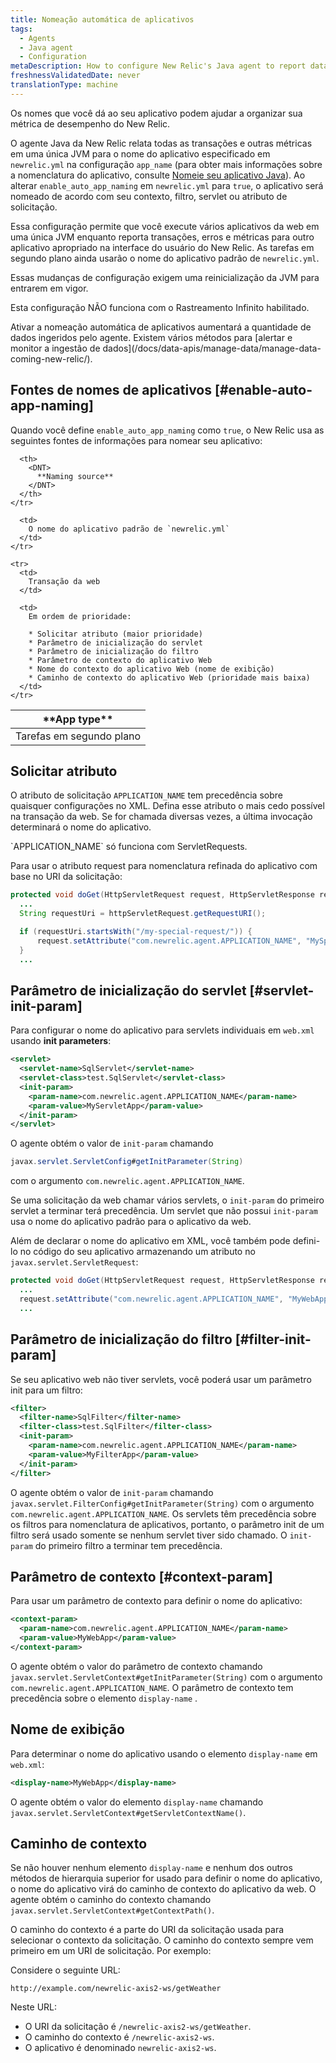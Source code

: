 ```yaml
---
title: Nomeação automática de aplicativos
tags:
  - Agents
  - Java agent
  - Configuration
metaDescription: How to configure New Relic's Java agent to report data for individual web apps to their own application in APM.
freshnessValidatedDate: never
translationType: machine
---
```


Os nomes que você dá ao seu aplicativo podem ajudar a organizar sua métrica de desempenho do New Relic.

O agente Java da New Relic relata todas as transações e outras métricas em uma única JVM para o nome do aplicativo especificado em `newrelic.yml` na configuração `app_name` (para obter mais informações sobre a nomenclatura do aplicativo, consulte [Nomeie seu aplicativo Java](/docs/agents/java-agent/configuration/name-your-java-application)). Ao alterar `enable_auto_app_naming` em `newrelic.yml` para `true`, o aplicativo será nomeado de acordo com seu contexto, filtro, servlet ou atributo de solicitação.

Essa configuração permite que você execute vários aplicativos da web em uma única JVM enquanto reporta transações, erros e métricas para outro aplicativo apropriado na interface do usuário do New Relic. As tarefas em segundo plano ainda usarão o nome do aplicativo padrão de `newrelic.yml`.

<Callout variant="important">
  Essas mudanças de configuração exigem uma reinicialização da JVM para entrarem em vigor.

  Esta configuração NÃO funciona com o Rastreamento Infinito habilitado.
</Callout>

<Callout variant="caution">
  Ativar a nomeação automática de aplicativos aumentará a quantidade de dados ingeridos pelo agente. Existem vários métodos para [alertar e monitor a ingestão de dados](/docs/data-apis/manage-data/manage-data-coming-new-relic/).
</Callout>

## Fontes de nomes de aplicativos [#enable-auto-app-naming]

Quando você define `enable_auto_app_naming` como `true`, o New Relic usa as seguintes fontes de informações para nomear seu aplicativo:

<table>
  <thead>
    <tr>
      <th width={150}>
        <DNT>
          **App type**
        </DNT>
      </th>

      <th>
        <DNT>
          **Naming source**
        </DNT>
      </th>
    </tr>
  </thead>

  <tbody>
    <tr>
      <td>
        Tarefas em segundo plano
      </td>

      <td>
        O nome do aplicativo padrão de `newrelic.yml`
      </td>
    </tr>

    <tr>
      <td>
        Transação da web
      </td>

      <td>
        Em ordem de prioridade:

        * Solicitar atributo (maior prioridade)
        * Parâmetro de inicialização do servlet
        * Parâmetro de inicialização do filtro
        * Parâmetro de contexto do aplicativo Web
        * Nome do contexto do aplicativo Web (nome de exibição)
        * Caminho de contexto do aplicativo Web (prioridade mais baixa)
      </td>
    </tr>
  </tbody>
</table>

## Solicitar atributo

O atributo de solicitação `APPLICATION_NAME` tem precedência sobre quaisquer configurações no XML. Defina esse atributo o mais cedo possível na transação da web. Se for chamada diversas vezes, a última invocação determinará o nome do aplicativo.

<Callout variant="tip">
  `APPLICATION_NAME` só funciona com ServletRequests.
</Callout>

Para usar o atributo request para nomenclatura refinada do aplicativo com base no URI da solicitação:

```java
protected void doGet(HttpServletRequest request, HttpServletResponse response) throws ServletException, IOException {
  ...
  String requestUri = httpServletRequest.getRequestURI();

  if (requestUri.startsWith("/my-special-request/")) {
      request.setAttribute("com.newrelic.agent.APPLICATION_NAME", "MySpecialWebApp");
  }
  ...
```

## Parâmetro de inicialização do servlet [#servlet-init-param]

Para configurar o nome do aplicativo para servlets individuais em `web.xml` usando <DNT>**init parameters**</DNT>:

```xml
<servlet>
  <servlet-name>SqlServlet</servlet-name>
  <servlet-class>test.SqlServlet</servlet-class>
  <init-param>
    <param-name>com.newrelic.agent.APPLICATION_NAME</param-name>
    <param-value>MyServletApp</param-value>
  </init-param>
</servlet>
```

O agente obtém o valor de `init-param` chamando

```java
javax.servlet.ServletConfig#getInitParameter(String)
```

com o argumento `com.newrelic.agent.APPLICATION_NAME`.

Se uma solicitação da web chamar vários servlets, o `init-param` do primeiro servlet a terminar terá precedência. Um servlet que não possui `init-param` usa o nome do aplicativo padrão para o aplicativo da web.

Além de declarar o nome do aplicativo em XML, você também pode defini-lo no código do seu aplicativo armazenando um atributo no `javax.servlet.ServletRequest`:

```java
protected void doGet(HttpServletRequest request, HttpServletResponse response) throws ServletException, IOException {
  ...
  request.setAttribute("com.newrelic.agent.APPLICATION_NAME", "MyWebApp");
  ...
```

## Parâmetro de inicialização do filtro [#filter-init-param]

Se seu aplicativo web não tiver servlets, você poderá usar um parâmetro init para um filtro:

```xml
<filter>
  <filter-name>SqlFilter</filter-name>
  <filter-class>test.SqlFilter</filter-class>
  <init-param>
    <param-name>com.newrelic.agent.APPLICATION_NAME</param-name>
    <param-value>MyFilterApp</param-value>
  </init-param>
</filter>
```

O agente obtém o valor de `init-param` chamando `javax.servlet.FilterConfig#getInitParameter(String)` com o argumento `com.newrelic.agent.APPLICATION_NAME`. Os servlets têm precedência sobre os filtros para nomenclatura de aplicativos, portanto, o parâmetro init de um filtro será usado somente se nenhum servlet tiver sido chamado. O `init-param` do primeiro filtro a terminar tem precedência.

## Parâmetro de contexto [#context-param]

Para usar um parâmetro de contexto para definir o nome do aplicativo:

```xml
<context-param>
  <param-name>com.newrelic.agent.APPLICATION_NAME</param-name>
  <param-value>MyWebApp</param-value>
</context-param>
```

O agente obtém o valor do parâmetro de contexto chamando `javax.servlet.ServletContext#getInitParameter(String)` com o argumento `com.newrelic.agent.APPLICATION_NAME`. O parâmetro de contexto tem precedência sobre o elemento `display-name` .

## Nome de exibição

Para determinar o nome do aplicativo usando o elemento `display-name` em `web.xml`:

```xml
<display-name>MyWebApp</display-name>
```

O agente obtém o valor do elemento `display-name` chamando `javax.servlet.ServletContext#getServletContextName()`.

## Caminho de contexto

Se não houver nenhum elemento `display-name` e nenhum dos outros métodos de hierarquia superior for usado para definir o nome do aplicativo, o nome do aplicativo virá do caminho de contexto do aplicativo da web. O agente obtém o caminho do contexto chamando `javax.servlet.ServletContext#getContextPath()`.

O caminho do contexto é a parte do URI da solicitação usada para selecionar o contexto da solicitação. O caminho do contexto sempre vem primeiro em um URI de solicitação. Por exemplo:

Considere o seguinte URL:

```
http://example.com/newrelic-axis2-ws/getWeather
```

Neste URL:

* O URI da solicitação é `/newrelic-axis2-ws/getWeather`.
* O caminho do contexto é `/newrelic-axis2-ws`.
* O aplicativo é denominado `newrelic-axis2-ws`.
